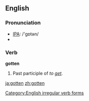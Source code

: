==English==

=== Pronunciation ===
*[[w:IPA|IPA]]: /'gɒtən/
*{{audio|en-us-gotten.ogg|Audio (US)}}

=== Verb ===
'''gotten'''
# {{US}} Past participle of ''to [[get]]''.


[[Category:English irregular verb forms]]

[[ja:gotten]]
[[zh:gotten]]